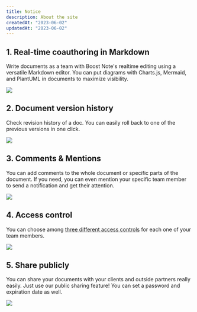 ```yaml
---
title: Notice
description: About the site
createdAt: "2023-06-02"
updatedAt: "2023-06-02"
---
```


## 1. Real-time coauthoring in Markdown

Write documents as a team with Boost Note&apos;s realtime editing using a versatile Markdown editor. You can put diagrams with Charts.js, Mermaid, and PlantUML in documents to maximize visibility.

![](https://boostnote.io/static/images/initial/collaborativeeditor.png)



## 2. Document version history

Check revision history of a doc. You can easily roll back to one of the previous versions in one click.

![](https://boostnote.io/static/images/initial/revision.png)



## 3. Comments & Mentions

You can add comments to the whole document or specific parts of the document. If you need, you can even mention your specific team member to send a notification and get their attention.

![](https://boostnote.io/static/images/initial/comment.png)



## 4. Access control

You can choose among [three different access controls](https://intercom.help/boostnote-for-teams/en/articles/4354888-roles) for each one of your team members.

![](https://boostnote.io/static/images/initial/roles.png)



## 5. Share publicly

You can share your documents with your clients and outside partners really easily. Just use our public sharing feature! You can set a password and expiration date as well.

![](https://boostnote.io/static/images/initial/shareoptions.png)

